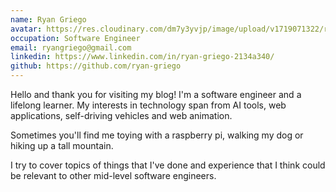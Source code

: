```yaml
---
name: Ryan Griego
avatar: https://res.cloudinary.com/dm7y3yvjp/image/upload/v1719071322/ryan-griego-blog-logo_nn6dgp.gif
occupation: Software Engineer
email: ryangriego@gmail.com
linkedin: https://www.linkedin.com/in/ryan-griego-2134a340/
github: https://github.com/ryan-griego
---
```


Hello and thank you for visiting my blog! I'm a software engineer and a lifelong learner. My interests in technology span from AI tools, web applications, self-driving vehicles and web animation.

Sometimes you'll find me toying with a raspberry pi, walking my dog or hiking up a tall mountain.

I try to cover topics of things that I've done and experience that I think could be relevant to other mid-level software engineers.
